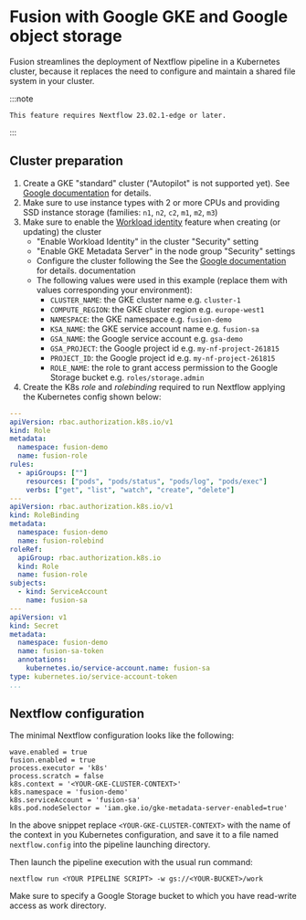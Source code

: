 # Fusion with Google GKE and Google object storage

Fusion streamlines the deployment of Nextflow pipeline in a Kubernetes cluster, because it replaces the need to configure
and maintain a shared file system in your cluster.

:::note

    This feature requires Nextflow 23.02.1-edge or later.
:::

## Cluster preparation

1. Create a GKE "standard" cluster ("Autopilot" is not supported yet). See [Google documentation](https://cloud.google.com/kubernetes-engine/docs/how-to/creating-a-zonal-cluster) for details.
2. Make sure to use instance types with 2 or more CPUs and providing SSD instance storage (families: `n1`, `n2`, `c2`, `m1`, `m2`, `m3`)
3. Make sure to enable the [Workload identity](https://cloud.google.com/kubernetes-engine/docs/how-to/workload-identity) feature when creating (or updating) the cluster
    - "Enable Workload Identity" in the cluster "Security" setting
    - "Enable GKE Metadata Server" in the node group "Security" settings
    - Configure the cluster following the See the [Google documentation](https://cloud.google.com/kubernetes-engine/docs/how-to/workload-identity#kubectl) for details. documentation
    - The following values were used in this example (replace them with values corresponding your environment):
        - `CLUSTER_NAME`: the GKE cluster name e.g. `cluster-1`
        - `COMPUTE_REGION`: the GKE cluster region e.g. `europe-west1`
        - `NAMESPACE`: the GKE namespace e.g. `fusion-demo`
        - `KSA_NAME`: the GKE service account name e.g. `fusion-sa`
        - `GSA_NAME`: the Google service account e.g. `gsa-demo`
        - `GSA_PROJECT`: the Google project id e.g. `my-nf-project-261815`
        - `PROJECT_ID`: the Google project id e.g. `my-nf-project-261815`
        - `ROLE_NAME`: the role to grant access permission to the Google Storage bucket e.g. `roles/storage.admin`
4. Create the K8s _role_ and _rolebinding_ required to run Nextflow applying the Kubernetes config shown below:

```yaml
---
apiVersion: rbac.authorization.k8s.io/v1
kind: Role
metadata:
  namespace: fusion-demo
  name: fusion-role
rules:
  - apiGroups: [""]
    resources: ["pods", "pods/status", "pods/log", "pods/exec"]
    verbs: ["get", "list", "watch", "create", "delete"]
---
apiVersion: rbac.authorization.k8s.io/v1
kind: RoleBinding
metadata:
  namespace: fusion-demo
  name: fusion-rolebind
roleRef:
  apiGroup: rbac.authorization.k8s.io
  kind: Role
  name: fusion-role
subjects:
  - kind: ServiceAccount
    name: fusion-sa
---
apiVersion: v1
kind: Secret
metadata:
  namespace: fusion-demo
  name: fusion-sa-token
  annotations:
    kubernetes.io/service-account.name: fusion-sa
type: kubernetes.io/service-account-token
...
```

## Nextflow configuration

The minimal Nextflow configuration looks like the following:

```
wave.enabled = true
fusion.enabled = true
process.executor = 'k8s'
process.scratch = false
k8s.context = '<YOUR-GKE-CLUSTER-CONTEXT>'
k8s.namespace = 'fusion-demo'
k8s.serviceAccount = 'fusion-sa'
k8s.pod.nodeSelector = 'iam.gke.io/gke-metadata-server-enabled=true'
```

In the above snippet replace `<YOUR-GKE-CLUSTER-CONTEXT>` with the name of the context in you Kubernetes configuration,
and save it to a file named `nextflow.config` into the pipeline launching directory.

Then launch the pipeline execution with the usual run command:

```
nextflow run <YOUR PIPELINE SCRIPT> -w gs://<YOUR-BUCKET>/work
```

Make sure to specify a Google Storage bucket to which you have read-write access as work directory.

